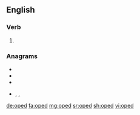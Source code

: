 {{also|op-ed}}
==English==

===Verb===
{{head|en|verb form}}

# {{en-past of|ope}}

===Anagrams===
* {{l|en|deop}}
* {{l|en|dope}}
* {{l|en|pedo}}
* {{l|en|poed}}, {{l|en|p.o.ed}}, {{l|en|p.o.'ed}}

[[de:oped]]
[[fa:oped]]
[[mg:oped]]
[[sr:oped]]
[[sh:oped]]
[[vi:oped]]